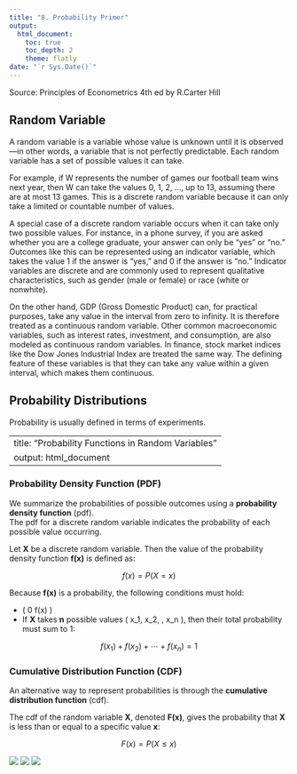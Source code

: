 ```yaml
---
title: "8. Probability Primer"
output: 
  html_document:
    toc: true
    toc_depth: 2
    theme: flatly
date: "`r Sys.Date()`"
---
```


Source: Principles of Econometrics 4th ed by R.Carter Hill

## Random Variable
A random variable is a variable whose value is unknown until it is observed—in other words, a variable that is not perfectly predictable. Each random variable has a set of possible values it can take.

For example, if W represents the number of games our football team wins next year, then W can take the values 0, 1, 2, ..., up to 13, assuming there are at most 13 games. This is a discrete random variable because it can only take a limited or countable number of values.

A special case of a discrete random variable occurs when it can take only two possible values. For instance, in a phone survey, if you are asked whether you are a college graduate, your answer can only be "yes" or "no." Outcomes like this can be represented using an indicator variable, which takes the value 1 if the answer is "yes," and 0 if the answer is "no." Indicator variables are discrete and are commonly used to represent qualitative characteristics, such as gender (male or female) or race (white or nonwhite).

On the other hand, GDP (Gross Domestic Product) can, for practical purposes, take any value in the interval from zero to infinity. It is therefore treated as a continuous random variable. Other common macroeconomic variables, such as interest rates, investment, and consumption, are also modeled as continuous random variables. In finance, stock market indices like the Dow Jones Industrial Index are treated the same way. The defining feature of these variables is that they can take any value within a given interval, which makes them continuous.

## Probability Distributions
Probability is usually defined in terms of experiments.

---
title: "Probability Functions in Random Variables"
output: html_document
---

### Probability Density Function (PDF)

We summarize the probabilities of possible outcomes using a **probability density function** (pdf).  
The pdf for a discrete random variable indicates the probability of each possible value occurring.

Let **X** be a discrete random variable. Then the value of the probability density function **f(x)** is defined as:

$$
f(x) = P(X = x)
$$

Because **f(x)** is a probability, the following conditions must hold:

- \( 0 \leq f(x) \leq 1 \)
- If **X** takes **n** possible values \( x_1, x_2, \ldots, x_n \), then their total probability must sum to 1:

$$
f(x_1) + f(x_2) + \cdots + f(x_n) = 1
$$

### Cumulative Distribution Function (CDF)

An alternative way to represent probabilities is through the **cumulative distribution function** (cdf).

The cdf of the random variable **X**, denoted **F(x)**, gives the probability that **X** is less than or equal to a specific value **x**:

$$
F(x) = P(X \leq x)
$$

![](gambar_ilustrasi_prob.png)
![](gambar_ilustrasi_prob2.png)
![](gambar_ilustrasi_prob3.png)


